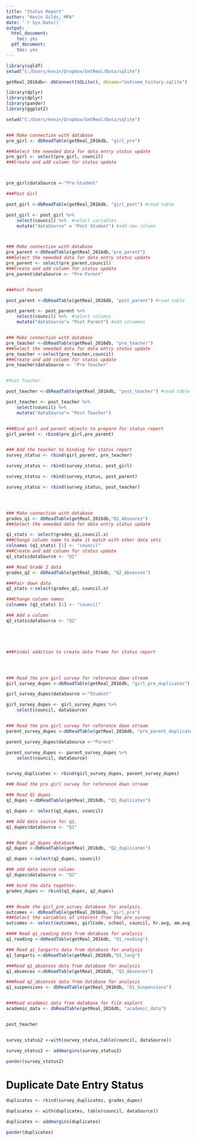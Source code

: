 ```yaml
---
title: "Status Report"
author: "Kevin Gilds, MPA"
date: '`r Sys.Date()`'
output:
  html_document:
    toc: yes
  pdf_document:
    toc: yes
---
```


```r
library(sqldf)
setwd("C:/Users/kevin/Dropbox/GetReal/Data/sqlite")

getReal_2016db<- dbConnect(SQLite(), dbname="outcome_history.sqlite")


```

```r
library(dplyr)
library(dplyr)
library(pander)
library(ggplot2)

setwd("C:/Users/kevin/Dropbox/GetReal/Data/sqlite")


### Make connection with database
pre_girl <- dbReadTable(getReal_2016db, "girl_pre")

###Select the neeeded data for data entry status update
pre_girl <- select(pre_girl, council)
###Create and add column for status update



pre_girl$dataSource <-"Pre-Student"

###Post Girl

post_girl <-dbReadTable(getReal_2016db, "girl_post") #read table

post_girl <- post_girl %>%
    select(council) %>%  #select variables
    mutate("dataSource" = "Post Student") #add new column



### Make connection with database
pre_parent <-dbReadTable(getReal_2016db,"pre_parent")
###Select the neeeded data for data entry status update
pre_parent <- select(pre_parent,council)
###Create and add column for status update
pre_parent$dataSource <- "Pre-Parent"


###Post Parent

post_parent <-dbReadTable(getReal_2016db, "post_parent") #read table 

post_parent <- post_parent %>%
    select(council) %>%  #select columns
    mutate("dataSource"= "Post Parent") #add colummns


### Make connection with database
pre_teacher <-dbReadTable(getReal_2016db, "pre_teacher")
###Select the neeeded data for data entry status update
pre_teacher <-select(pre_teacher,council)
###Create and add column for status update
pre_teacher$dataSource <- "Pre Teacher"


#Post Teacher

post_teacher <-dbReadTable(getReal_2016db, "post_teacher") #read table from database

post_teacher <- post_teacher %>%
    select(council) %>%
    mutate("dataSource"= "Post Teacher")


###Bind girl and parent objects to prepare for status report
girl_parent <- rbind(pre_girl,pre_parent)


### Add the teacher to binding for status report
survey_status <- rbind(girl_parent, pre_teacher)

survey_status <- rbind(survey_status, post_girl)

survey_status <- rbind(survey_status, post_parent)

survey_status <- rbind(survey_status, post_teacher)




### Make connection with database
grades_q1 <- dbReadTable(getReal_2016db,"Q1_Absences")
###Select the neeeded data for data entry status update

q1_stats <- select(grades_q1,council.x)
###Change column name to make it match with other data sets
colnames (q1_stats) [1] <- "council"
###Create and add column for status update
q1_stats$dataSource <- "Q1"

### Read Grade 2 data
grades_q2 <- dbReadTable(getReal_2016db, "Q2_Absences")

###Pair down data
q2_stats <-select(grades_q2, council.x)

###Change column names
colnames (q2_stats) [1] <- "council"

### Add a column
q2_stats$dataSource <- "Q2"





###Findal addition to create data frame for status report




### Read the pre girl survey for reference down stream
girl_survey_dupes <-dbReadTable(getReal_2016db, "girl_pre_duplicates")

girl_survey_dupes$dataSource <-"Student"

girl_survey_dupes <- girl_survey_dupes %>%
    select(council, dataSource)


### Read the pre girl survey for reference down stream
parent_survey_dupes <-dbReadTable(getReal_2016db, "pre_parent_duplicate")

parent_survey_dupes$dataSource <-"Parent"

parent_survey_dupes <- parent_survey_dupes %>%
    select(council, dataSource)


survey_duplicates <- rbind(girl_survey_dupes, parent_survey_dupes)

### Read the pre girl survey for reference down stream

### Read Q1 dupes
q1_dupes <-dbReadTable(getReal_2016db, "Q1_duplicates")

q1_dupes <- select(q1_dupes, council)

### Add data source for q1. 
q1_dupes$dataSource <- "Q1"


### Read q2_dupes database
q2_dupes <-dbReadTable(getReal_2016db, "Q2_duplicates")

q2_dupes <-select(q2_dupes, council)

### add data source column
q2_dupes$dataSource <- "Q2"

### bind the data togehter. 
grades_dupes <- rbind(q1_dupes, q2_dupes)


### Reade the girl_pre_survey database for analysis. 
outcomes <- dbReadTable(getReal_2016db, "girl_pre")
###Select the variables of interest from the pre_survey
outcomes <- select(outcomes, girlCode, school, council, hr.avg, am.avg, ae.avg)

#### Read q1_reading data from database for analysis
q1_reading <-dbReadTable(getReal_2016db, "Q1_reading")

### Read q1_langarts data from database for analysis
q1_langarts <-dbReadTable(getReal_2016db,"Q1_lang")

###Read q1_absences data from database for analysis
q1_absences <-dbReadTable(getReal_2016db, "Q1_Absences")

###Read q2_absences data from database for analysis
q1_suspensions <- dbReadTable(getReal_2016db, "Q1_Suspensions")


###Read academic data from database for file explort
academic_data <- dbReadTable(getReal_2016db, "academic_data")



```



```r


post_teacher


survey_status2 <-with(survey_status,table(council, dataSource))

survey_status2 <- addmargins(survey_status2)

pander(survey_status2)


```







# Duplicate Date Entry Status
```r
duplicates <- rbind(survey_duplicates, grades_dupes)

duplicates <- with(duplicates, table(council, dataSource))

duplicates <- addmargins(duplicates)

pander(duplicates)

```










